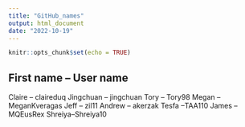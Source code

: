 ```yaml
---
title: "GitHub_names"
output: html_document
date: "2022-10-19"
---
```


```r
knitr::opts_chunk$set(echo = TRUE)
```

## First name -- User name

Claire -- claireduq
Jingchuan -- jingchuan
Tory -- Tory98
Megan -- MeganKveragas
Jeff -- zil11
Andrew -- akerzak
Tesfa --TAA110
James -- MQEusRex
Shreiya--Shreiya10
